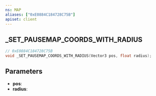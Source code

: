 ```yaml
---
ns: MAP
aliases: ["0xE0884C184728C75B"]
apiset: client
---
```

## _SET_PAUSEMAP_COORDS_WITH_RADIUS

```c
// 0xE0884C184728C75B
void _SET_PAUSEMAP_COORDS_WITH_RADIUS(Vector3 pos, float radius);
```


## Parameters
* **pos**:
* **radius**: